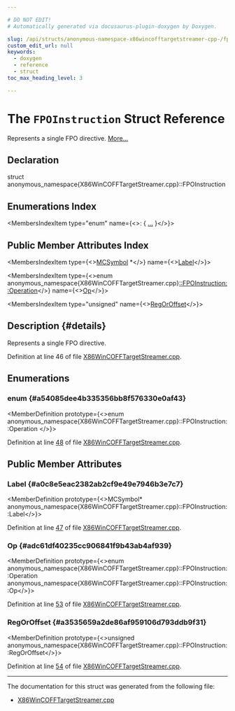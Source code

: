 ```yaml
---

# DO NOT EDIT!
# Automatically generated via docusaurus-plugin-doxygen by Doxygen.

slug: /api/structs/anonymous-namespace-x86wincofftargetstreamer-cpp-/fpoinstruction
custom_edit_url: null
keywords:
  - doxygen
  - reference
  - struct
toc_max_heading_level: 3

---
```





# The `FPOInstruction` Struct Reference

<DoxygenPage pluginConfig={pluginConfig}>

Represents a single FPO directive. <a href="#details">More...</a>

## Declaration

<CodeBlock>struct anonymous_namespace{X86WinCOFFTargetStreamer.cpp}::FPOInstruction</CodeBlock>

## Enumerations Index

<MembersIndex>

<MembersIndexItem
  type="enum"
  name={<>:  &#123; <a href="#a54085dee4b335356bb8f576330e0af43">...</a> &#125;</>}>
</MembersIndexItem>

</MembersIndex>

## Public Member Attributes Index

<MembersIndex>

<MembersIndexItem
  type={<><a href="/docs/api/classes/llvm/mcsymbol">MCSymbol</a> &#42;</>}
  name={<><a href="#a0c8e5eac2382ab2cf9e49e7946b3e7c7">Label</a></>}>
</MembersIndexItem>

<MembersIndexItem
  type={<>enum anonymous&#95;namespace&#123;X86WinCOFFTargetStreamer.cpp&#125;<a href="#a54085dee4b335356bb8f576330e0af43">::FPOInstruction::Operation</a></>}
  name={<><a href="#adc61df40235cc906841f9b43ab4af939">Op</a></>}>
</MembersIndexItem>

<MembersIndexItem
  type="unsigned"
  name={<><a href="#a3535659a2de86af959106d793ddb9f31">RegOrOffset</a></>}>
</MembersIndexItem>

</MembersIndex>

## Description {#details}

Represents a single FPO directive.

Definition at line 46 of file <a href="/docs/api/files/lib/lib/target/lib/target/x86/lib/target/x86/mctargetdesc/x86wincofftargetstreamer-cpp">X86WinCOFFTargetStreamer.cpp</a>.

<SectionDefinition>

## Enumerations

### enum  {#a54085dee4b335356bb8f576330e0af43}

<MemberDefinition
  prototype={<>enum anonymous_namespace&#123;X86WinCOFFTargetStreamer.cpp&#125;::FPOInstruction::Operation </>}>

<EnumerationList title="Enumeration values">

<Link id="a54085dee4b335356bb8f576330e0af43ade6b4a6ed45c15338a9fb2c18401bb7f" />
<EnumerationListItem name="PushReg">

</EnumerationListItem>

<Link id="a54085dee4b335356bb8f576330e0af43a889e7cd6e66d7980d313fa15f283b6e0" />
<EnumerationListItem name="StackAlloc">

</EnumerationListItem>

<Link id="a54085dee4b335356bb8f576330e0af43a4f0450e0f680e46d8cd608f4abdead9b" />
<EnumerationListItem name="StackAlign">

</EnumerationListItem>

<Link id="a54085dee4b335356bb8f576330e0af43ad3470b668ff00e72bd47e75d63522e48" />
<EnumerationListItem name="SetFrame">

</EnumerationListItem>

</EnumerationList>

Definition at line <a href="/docs/api/files/lib/lib/target/lib/target/x86/lib/target/x86/mctargetdesc/x86wincofftargetstreamer-cpp/#l00048">48</a> of file <a href="/docs/api/files/lib/lib/target/lib/target/x86/lib/target/x86/mctargetdesc/x86wincofftargetstreamer-cpp">X86WinCOFFTargetStreamer.cpp</a>.
</MemberDefinition>

</SectionDefinition>

<SectionDefinition>

## Public Member Attributes

### Label {#a0c8e5eac2382ab2cf9e49e7946b3e7c7}

<MemberDefinition
  prototype={<>MCSymbol&#42; anonymous&#95;namespace&#123;X86WinCOFFTargetStreamer.cpp&#125;::FPOInstruction::Label</>}>

Definition at line <a href="/docs/api/files/lib/lib/target/lib/target/x86/lib/target/x86/mctargetdesc/x86wincofftargetstreamer-cpp/#l00047">47</a> of file <a href="/docs/api/files/lib/lib/target/lib/target/x86/lib/target/x86/mctargetdesc/x86wincofftargetstreamer-cpp">X86WinCOFFTargetStreamer.cpp</a>.
</MemberDefinition>

### Op {#adc61df40235cc906841f9b43ab4af939}

<MemberDefinition
  prototype={<>enum anonymous&#95;namespace&#123;X86WinCOFFTargetStreamer.cpp&#125;::FPOInstruction::Operation anonymous&#95;namespace&#123;X86WinCOFFTargetStreamer.cpp&#125;::FPOInstruction::Op</>}>

Definition at line <a href="/docs/api/files/lib/lib/target/lib/target/x86/lib/target/x86/mctargetdesc/x86wincofftargetstreamer-cpp/#l00053">53</a> of file <a href="/docs/api/files/lib/lib/target/lib/target/x86/lib/target/x86/mctargetdesc/x86wincofftargetstreamer-cpp">X86WinCOFFTargetStreamer.cpp</a>.
</MemberDefinition>

### RegOrOffset {#a3535659a2de86af959106d793ddb9f31}

<MemberDefinition
  prototype={<>unsigned anonymous&#95;namespace&#123;X86WinCOFFTargetStreamer.cpp&#125;::FPOInstruction::RegOrOffset</>}>

Definition at line <a href="/docs/api/files/lib/lib/target/lib/target/x86/lib/target/x86/mctargetdesc/x86wincofftargetstreamer-cpp/#l00054">54</a> of file <a href="/docs/api/files/lib/lib/target/lib/target/x86/lib/target/x86/mctargetdesc/x86wincofftargetstreamer-cpp">X86WinCOFFTargetStreamer.cpp</a>.
</MemberDefinition>

</SectionDefinition>

<hr/>

The documentation for this struct was generated from the following file:

<ul>
<li><a href="/docs/api/files/lib/lib/target/lib/target/x86/lib/target/x86/mctargetdesc/x86wincofftargetstreamer-cpp">X86WinCOFFTargetStreamer.cpp</a></li>
</ul>

</DoxygenPage>
